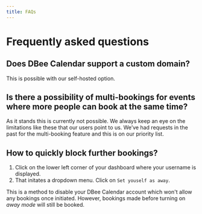 ```yaml
---
title: FAQs
---
```


# Frequently asked questions

## Does DBee Calendar support a custom domain?
This is possible with our self-hosted option.

## Is there a possibility of multi-bookings for events where more people can book at the same time?
As it stands this is currently not possible. We always keep an eye on the limitations like these that our users point to us. We’ve had requests in the past for the multi-booking feature and this is on our priority list.

## How to quickly block further bookings?
1. Click on the lower left corner of your dashboard where your username is displayed.
2. That initates a dropdown menu. Click on `Set youself as away`.

This is a method to disable your DBee Calendar account which won't allow any bookings once initiated. However, bookings made before turning on *away mode* will still be booked.
